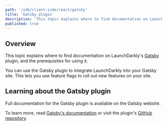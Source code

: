 ```yaml
---
path: '/sdk/client-side/react/gatsby'
title: 'Gatsby plugin'
description: 'This topic explains where to find documentation on LaunchDarkly''s Gatsby plugin, and the prerequisites for using it.'
published: true
---
```


## Overview

This topic explains where to find documentation on LaunchDarkly's [Gatsby](https://www.gatsbyjs.org/) plugin, and the prerequisites for using it. 

You can use the Gatsby plugin to integrate LaunchDarkly into your Gatsby site. This lets you use feature flags to roll out new features on your site.

## Learning about the Gatsby plugin

Full documentation for the Gatsby plugin is available on the Gatsby website. 

To learn more, read [Gatsby's documentation](https://www.gatsbyjs.org/packages/gatsby-plugin-launchdarkly/) or visit the plugin's [GitHub repository](https://github.com/launchdarkly/gatsby-plugin-launchdarkly).